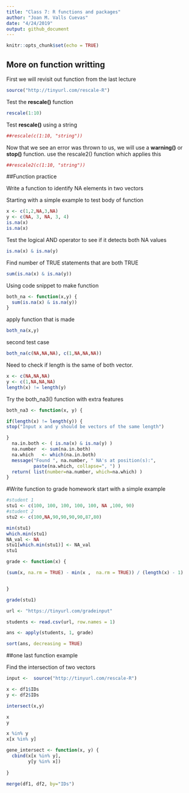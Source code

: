 ```yaml
---
title: "Class 7: R functions and packages"
author: "Joan M. Valls Cuevas"
date: "4/24/2019"
output: github_document
---
```


```r
knitr::opts_chunk$set(echo = TRUE)
```

## More on function writting

First we will revisit out function from the last lecture
```r
source("http://tinyurl.com/rescale-R")
```

Test the  **rescale()** function

```r
rescale(1:10)
```
Test **rescale()** using a string
```r
##rescale(c(1:10, "string"))
```
Now that we see an error was thrown to us, we will use a **warning()** or **stop()** function. use the rescale2() function which applies this
```r
##rescale2(c(1:10, "string"))

```

##Function practice

Write a function to identify NA elements in two vectors

Starting with a simple example to test body of function
```r
x <- c(1,2,NA,3,NA)
y <- c(NA, 3, NA, 3, 4)
is.na(x)
is.na(x)
```

Test the logical AND operator to see if it detects both NA values

```r
is.na(x) & is.na(y)
```

Find number of TRUE statements that are both TRUE
```r
sum(is.na(x) & is.na(y))
```

Using code snippet to make function
```r
both_na <- function(x,y) {
  sum(is.na(x) & is.na(y))
} 
```
apply function that is made
```r
both_na(x,y)
```
second test case

```r
both_na(c(NA,NA,NA), c(1,NA,NA,NA))
```
Need to check if length is the same of both vector.

```r
x <- c(NA,NA,NA)
y <- c(1,NA,NA,NA)
length(x) != length(y)

```
Try the both_na3() function with extra features

```r
both_na3 <- function(x, y) {

if(length(x) != length(y)) {
stop("Input x and y should be vectors of the same length")

}
  na.in.both <- ( is.na(x) & is.na(y) )
  na.number  <- sum(na.in.both)
  na.which   <- which(na.in.both)
  message("Found ", na.number, " NA's at position(s):",
          paste(na.which, collapse=", ") )
  return( list(number=na.number, which=na.which) )
}
```

#Write function to grade homework
start with a simple example
```r
#student 1
stu1 <- c(100, 100, 100, 100, 100, NA ,100, 90)
#student 2
stu2 <- c(100,NA,90,90,90,90,87,80)

min(stu1)
which.min(stu1)
NA_val <- NA
stu1[which.min(stu1)] <- NA_val
stu1


```

```r
grade <- function(x) {

(sum(x, na.rm = TRUE) - min(x ,  na.rm = TRUE)) / (length(x) - 1)


}
```

```r
grade(stu1)
```

```r
url <- "https://tinyurl.com/gradeinput"

students <- read.csv(url, row.names = 1)

ans <- apply(students, 1, grade)
```


```r
sort(ans, decreasing = TRUE)
```

##one last function example

Find the intersection of two vectors

```r
input <-  source("http://tinyurl.com/rescale-R")

```
```r
x <- df1$IDs
y <- df2$IDs

intersect(x,y)
```

```r
x
y

x %in% y
x[x %in% y]

```






```r
gene_intersect <- function(x, y) {
  cbind(x[x %in% y],
        y[y %in% x])
  
}

```

```r
merge(df1, df2, by="IDs")
```











